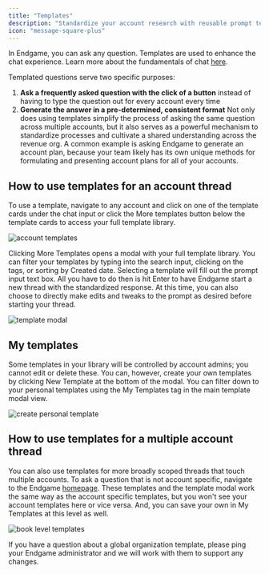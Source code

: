```yaml
---
title: "Templates"
description: "Standardize your account research with reusable prompt templates"
icon: "message-square-plus"
---
```


In Endgame, you can ask any question. Templates are used to enhance the chat experience. Learn more about the fundamentals of chat [here](https://docs.endgame.io/endgame-chat-101).

Templated questions serve two specific purposes:

1. **Ask a frequently asked question with the click of a button** instead of having to type the question out for every account every time
2. **Generate the answer in a pre-determined, consistent format**
   Not only does using templates simplify the process of asking the same question across multiple accounts, but it also serves as a powerful mechanism to standardize processes and cultivate a shared understanding across the revenue org. A common example is asking Endgame to generate an account plan, because your team likely has its own unique methods for formulating and presenting account plans for all of your accounts.

## How to use templates for an account thread

To use a template, navigate to any account and click on one of the template cards under the chat input or click the More templates button below the template cards to access your full template library.

![account templates](../images/account-templates-8-24-25.png)

Clicking More Templates opens a modal with your full template library. You can filter your templates by typing into the search input, clicking on the tags, or sorting by Created date. Selecting a template will fill out the prompt input text box. All you have to do then is hit Enter to have Endgame start a new thread with the standardized response. At this time, you can also choose to directly make edits and tweaks to the prompt as desired before starting your thread.

![template modal](../images/template-modal-10-14-25.png)

## My templates

Some templates in your library will be controlled by account admins; you cannot edit or delete these. You can, however, create your own templates by clicking New Template at the bottom of the modal. You can filter down to your personal templates using the My Templates tag in the main template modal view.

![create personal template](../images/create-personal-template-8-24-25.png)

## How to use templates for a multiple account thread

You can also use templates for more broadly scoped threads that touch multiple accounts. To ask a question that is not account specific, navigate to the Endgame [homepage](https://app.endgame.io/). These templates and the template modal work the same way as the account specific templates, but you won't see your account templates here or vice versa. And, you can save your own in My Templates at this level as well.

![book level templates](../images/book-templates-8-24-25.png)

<Info>
  If you have a question about a global organization template, please ping your Endgame administrator and we will work with them to support any changes.
</Info>